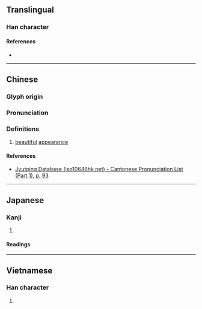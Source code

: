 {{character info}}
==Translingual==

===Han character===
{{Han char|rn=38|rad=女|as=08|sn=11|four=44421|canj=VKMR|ids=⿰女奇}}

====References====
* {{Han ref|kx=0264.170|dkj=06401|dj=0531.090|hdz=21057.020|uh=5A4D|ud=23117|bh=D4E5|bd=54501}}

----

==Chinese==
{{zh-forms}}

===Glyph origin===
{{Han etym}}
{{Han compound|女|奇|ls=psc|t1=woman|c1=s|c2=p}}

===Pronunciation===
{{zh-pron
|m=qǐ
|c=kei2
|mc=y
|oc=y
|cat=
}}

===Definitions===
{{zh-hanzi}}

# {{lb|zh|literary}} [[beautiful]] [[appearance]]

====References====
* [http://www.iso10646hk.net/jp/document/download.jsp Jyutping Database (iso10646hk.net) - Cantonese Pronunciation List (Part 1), p. 93]

----

==Japanese==

===Kanji===
{{ja-kanji|grade=|rs=女08}}

# {{rfdef|ja|sort=女08}}

====Readings====
{{ja-readings|on=[[き]] (ki)|kun=[[みめよい]] (mimeyoi)}}

----

==Vietnamese==

===Han character===
{{vi-readings|reading=gả|rs=女08}}

# {{rfdef|vi|sort=女08}}